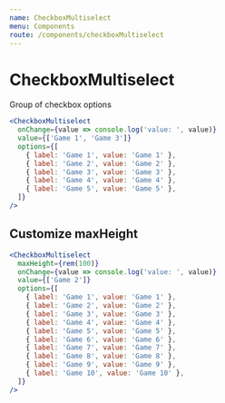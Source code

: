 ```yaml
---
name: CheckboxMultiselect
menu: Components
route: /components/checkboxMultiselect
---
```


# CheckboxMultiselect

Group of checkbox options

```jsx react-live
<CheckboxMultiselect
  onChange={value => console.log('value: ', value)}
  value={['Game 1', 'Game 3']}
  options={[
    { label: 'Game 1', value: 'Game 1' },
    { label: 'Game 2', value: 'Game 2' },
    { label: 'Game 3', value: 'Game 3' },
    { label: 'Game 4', value: 'Game 4' },
    { label: 'Game 5', value: 'Game 5' },
  ]}
/>
```

## Customize maxHeight

```jsx react-live
<CheckboxMultiselect
  maxHeight={rem(100)}
  onChange={value => console.log('value: ', value)}
  value={['Game 2']}
  options={[
    { label: 'Game 1', value: 'Game 1' },
    { label: 'Game 2', value: 'Game 2' },
    { label: 'Game 3', value: 'Game 3' },
    { label: 'Game 4', value: 'Game 4' },
    { label: 'Game 5', value: 'Game 5' },
    { label: 'Game 6', value: 'Game 6' },
    { label: 'Game 7', value: 'Game 7' },
    { label: 'Game 8', value: 'Game 8' },
    { label: 'Game 9', value: 'Game 9' },
    { label: 'Game 10', value: 'Game 10' },
  ]}
/>
```
